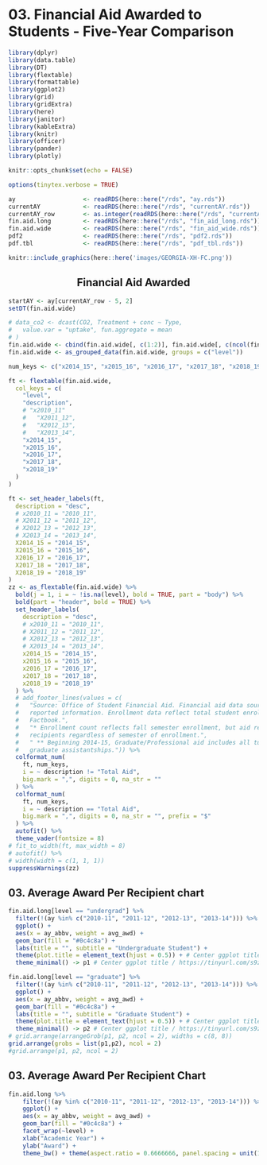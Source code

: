 # 03. Financial Aid Awarded to Students - Five-Year Comparison

```r
library(dplyr)
library(data.table)
library(DT)
library(flextable)
library(formattable)
library(ggplot2)
library(grid)
library(gridExtra)
library(here)
library(janitor)
library(kableExtra)
library(knitr)
library(officer)
library(pander)
library(plotly)
```

```r
knitr::opts_chunk$set(echo = FALSE)
```

```r
options(tinytex.verbose = TRUE)
```

```r
ay                   <- readRDS(here::here("/rds", "ay.rds"))
currentAY            <- readRDS(here::here("/rds", "currentAY.rds"))
currentAY_row        <- as.integer(readRDS(here::here("/rds", "currentAY_row.rds")))
fin.aid.long         <- readRDS(here::here("/rds", "fin_aid_long.rds"))
fin.aid.wide         <- readRDS(here::here("/rds", "fin_aid_wide.rds"))
pdf2                 <- readRDS(here::here("/rds", "pdf2.rds"))
pdf.tbl              <- readRDS(here::here("/rds", "pdf_tbl.rds"))
```

```r
knitr::include_graphics(here::here('images/GEORGIA-XH-FC.png'))
```

<h2><center><b>Financial Aid Awarded</b></center></h2>

```r
startAY <- ay[currentAY_row - 5, 2]
setDT(fin.aid.wide)

# data_co2 <- dcast(CO2, Treatment + conc ~ Type,
#   value.var = "uptake", fun.aggregate = mean
# )
fin.aid.wide <- cbind(fin.aid.wide[, c(1:2)], fin.aid.wide[, c(ncol(fin.aid.wide) - 4):ncol(fin.aid.wide)])
fin.aid.wide <- as_grouped_data(fin.aid.wide, groups = c("level"))

num_keys <- c("x2014_15", "x2015_16", "x2016_17", "x2017_18", "x2018_19")

ft <- flextable(fin.aid.wide,
  col_keys = c(
    "level",
    "description",
    # "x2010_11"
    #   "X2011_12",
    #   "X2012_13",
    #   "X2013_14",
    "x2014_15",
    "x2015_16",
    "x2016_17",
    "x2017_18",
    "x2018_19"
  )
)

ft <- set_header_labels(ft,
  description = "desc",
  # x2010_11 = "2010_11",
  # X2011_12 = "2011_12",
  # X2012_13 = "2012_13",
  # X2013_14 = "2013_14",
  X2014_15 = "2014_15",
  X2015_16 = "2015_16",
  X2016_17 = "2016_17",
  X2017_18 = "2017_18",
  X2018_19 = "2018_19"
)
zz <- as_flextable(fin.aid.wide) %>%
  bold(j = 1, i = ~ !is.na(level), bold = TRUE, part = "body") %>%
  bold(part = "header", bold = TRUE) %>%
  set_header_labels(
    description = "desc",
    # x2010_11 = "2010_11",
    # X2011_12 = "2011_12",
    # X2012_13 = "2012_13",
    # X2013_14 = "2013_14",
    x2014_15 = "2014_15",
    x2015_16 = "2015_16",
    x2016_17 = "2016_17",
    x2017_18 = "2017_18",
    x2018_19 = "2018_19"
  ) %>%
  # add_footer_lines(values = c(
  #   "Source: Office of Student Financial Aid. Financial aid data sourced from UGA Factbook OSFA
  #   reported information. Enrollment data reflect total student enrollment as reported in UGA
  #   Factbook.",
  #   "* Enrollment count reflects fall semester enrollment, but aid recipient counts reflect aid
  #   recipients regardless of semester of enrollment.",
  #   " ** Beginning 2014-15, Graduate/Professional aid includes all tuition waivers accompanying
  #   graduate assistantships.")) %>%
  colformat_num(
    ft, num_keys,
    i = ~ description != "Total Aid",
    big.mark = ",", digits = 0, na_str = ""
  ) %>%
  colformat_num(
    ft, num_keys,
    i = ~ description == "Total Aid",
    big.mark = ",", digits = 0, na_str = "", prefix = "$"
  ) %>%
  autofit() %>%
  theme_vader(fontsize = 8)
# fit_to_width(ft, max_width = 8)
# autofit() %>%
# width(width = c(1, 1, 1))
suppressWarnings(zz)
```

## 03. Average Award Per Recipient chart
```r
fin.aid.long[level == "undergrad"] %>%
  filter(!(ay %in% c("2010-11", "2011-12", "2012-13", "2013-14"))) %>%
  ggplot() +
  aes(x = ay_abbv, weight = avg_awd) +
  geom_bar(fill = "#0c4c8a") +
  labs(title = "", subtitle = "Undergraduate Student") +
  theme(plot.title = element_text(hjust = 0.5)) + # Center ggplot title
  theme_minimal() -> p1 # Center ggplot title / https://tinyurl.com/s9zcx3o

fin.aid.long[level == "graduate"] %>%
  filter(!(ay %in% c("2010-11", "2011-12", "2012-13", "2013-14"))) %>%
  ggplot() +
  aes(x = ay_abbv, weight = avg_awd) +
  geom_bar(fill = "#0c4c8a") +
  labs(title = "", subtitle = "Graduate Student") +
  theme(plot.title = element_text(hjust = 0.5)) + # Center ggplot title
  theme_minimal() -> p2 # Center ggplot title / https://tinyurl.com/s9zcx3o
# grid.arrange(arrangeGrob(p1, p2, ncol = 2), widths = c(8, 8))
grid.arrange(grobs = list(p1,p2), ncol = 2)
#grid.arrange(p1, p2, ncol = 2)
```

## 03. Average Award Per Recipient Chart
```r
fin.aid.long %>%
    filter(!(ay %in% c("2010-11", "2011-12", "2012-13", "2013-14"))) %>%
    ggplot() +
    aes(x = ay_abbv, weight = avg_awd) +
    geom_bar(fill = "#0c4c8a") +
    facet_wrap(~level) +
    xlab("Academic Year") + 
    ylab("Award") + 
    theme_bw() + theme(aspect.ratio = 0.6666666, panel.spacing = unit(1, "lines"))
```

```{=openxml}
<w:p><w:r><w:br w:type="page"/></w:r></w:p>
```
